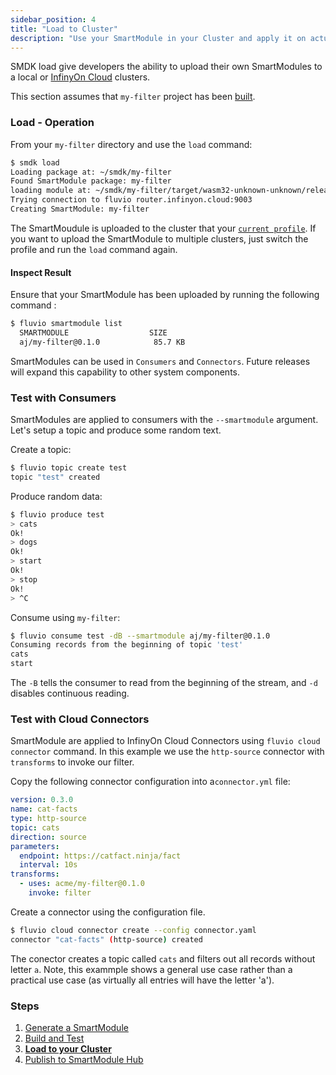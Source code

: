 ```yaml
---
sidebar_position: 4
title: "Load to Cluster"
description: "Use your SmartModule in your Cluster and apply it on actual data"
---
```


SMDK load give developers the ability to upload their own SmartModules to a local or [InfinyOn Cloud] clusters.

This section assumes that `my-filter` project has been [built].

### Load - Operation

From your `my-filter` directory and use the `load` command:

```bash copy="fl"
$ smdk load
Loading package at: ~/smdk/my-filter
Found SmartModule package: my-filter
loading module at: ~/smdk/my-filter/target/wasm32-unknown-unknown/release-lto/my_filter.wasm
Trying connection to fluvio router.infinyon.cloud:9003
Creating SmartModule: my-filter
```

The SmartMoudule is uploaded to the cluster that your [`current profile`]. If you want to upload the SmartModule to multiple clusters, just switch the profile and run the `load` command again.

#### Inspect Result

Ensure that your SmartModule has been uploaded by running the following command :

```bash copy="fl"
$ fluvio smartmodule list
  SMARTMODULE                  SIZE
  aj/my-filter@0.1.0            85.7 KB
```

SmartModules can be used in `Consumers` and `Connectors`. Future releases will expand this capability to other system components.

### Test with Consumers

SmartModules are applied to consumers with the `--smartmodule` argument. Let's setup a topic and produce some random text.

Create a topic:

```bash copy="fl"
$ fluvio topic create test
topic "test" created
```

Produce random data:

```bash copy="fl"
$ fluvio produce test
> cats
Ok!
> dogs
Ok!
> start
Ok!
> stop
Ok!
> ^C
```

Consume using `my-filter`:

```bash copy="fl"
$ fluvio consume test -dB --smartmodule aj/my-filter@0.1.0
Consuming records from the beginning of topic 'test'
cats
start
```

The `-B` tells the consumer to read from the beginning of the stream, and `-d` disables continuous reading.


### Test with Cloud Connectors

SmartModule are applied to InfinyOn Cloud Connectors using `fluvio cloud connector` command. In this example we use the `http-source` connector with `transforms` to invoke our filter.

Copy the following connector configuration into a`connector.yml` file:

```yaml
version: 0.3.0
name: cat-facts
type: http-source
topic: cats
direction: source
parameters:
  endpoint: https://catfact.ninja/fact
  interval: 10s
transforms:
  - uses: acme/my-filter@0.1.0
    invoke: filter
```

Create a connector using the configuration file.

```bash copy="fl"
$ fluvio cloud connector create --config connector.yaml
connector "cat-facts" (http-source) created
```

The conector creates a topic called `cats` and filters out all records without letter `a`. Note, this exammple shows a general use case rather than a practical use case (as virtually all entries will have the letter 'a').


### Steps

1. [Generate a SmartModule]
2. [Build and Test]
3. **[Load to your Cluster]**
4. [Publish to SmartModule Hub]

[next section]: /docs/connectors/smartmodules/smdk/publish
[InfinyOn Cloud]: https://infinyon.cloud
[Load to your Cluster]: /docs/connectors/smartmodules/smdk/load
[Publish to SmartModule Hub]: /docs/connectors/smartmodules/smdk/publish
[Generate a SmartModule]: /docs/connectors/smartmodules/smdk/generate
[Build and Test]: /docs/connectors/smartmodules/smdk/build
[Load to your Cluster]: /docs/connectors/how-to/development/smdk
[Publish to SmartModule Hub]: /docs/connectors/smartmodules/smdk/publish
[`current profile`]: /docs/fluvio/cli/fluvio/profile
[built]: /docs/connectors/smartmodules/smdk/build
